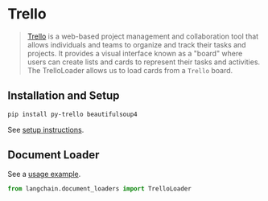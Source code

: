 # Trello

>[Trello](https://www.atlassian.com/software/trello) is a web-based project management and collaboration tool that allows individuals and teams to organize and track their tasks and projects. It provides a visual interface known as a "board" where users can create lists and cards to represent their tasks and activities.
>The TrelloLoader allows us to load cards from a `Trello` board.


## Installation and Setup

```bash
pip install py-trello beautifulsoup4
```

See [setup instructions](/docs/modules/data_connection/document_loaders/integrations/trello.html).


## Document Loader

See a [usage example](/docs/modules/data_connection/document_loaders/integrations/trello.html).

```python
from langchain.document_loaders import TrelloLoader
```
